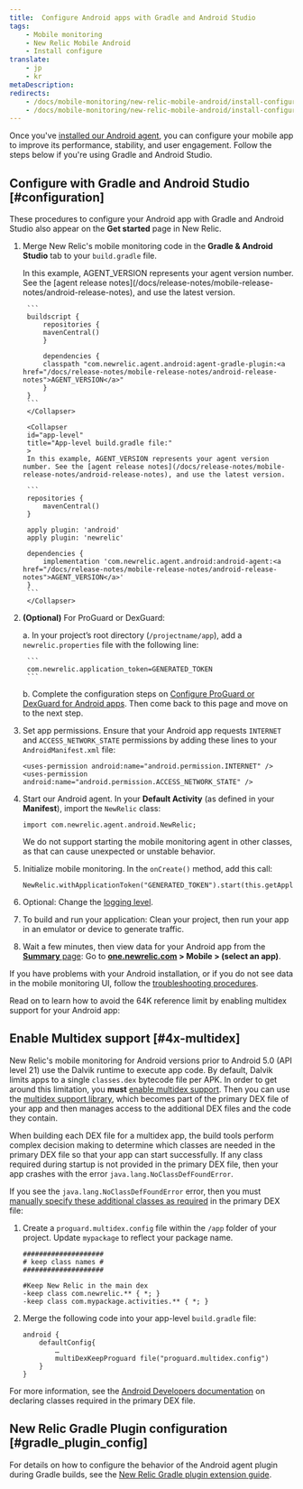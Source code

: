 ```yaml
---
title:  Configure Android apps with Gradle and Android Studio
tags:
    - Mobile monitoring
    - New Relic Mobile Android
    - Install configure
translate:
    - jp
    - kr
metaDescription:
redirects:
    - /docs/mobile-monitoring/new-relic-mobile-android/install-configure/install-android-apps-gradle-android-studio/#4x-multidex
    - /docs/mobile-monitoring/new-relic-mobile-android/install-configure/install-android-apps-gradle-android-studio/#configuration
---
```


Once you've [installed our Android agent](/docs/mobile-monitoring/new-relic-mobile-android/get-started/introduction-new-relic-mobile-android/#installation), you can configure your mobile app to improve its performance, stability, and user engagement. Follow the steps below if you're using Gradle and Android Studio.

## Configure with Gradle and Android Studio [#configuration]

These procedures to configure your Android app with Gradle and Android Studio also appear on the **Get started** page in New Relic.

1. Merge New Relic's mobile monitoring code in the **Gradle & Android Studio** tab to your `build.gradle` file.

    <CollapserGroup>
        <Collapser
        id="project-level"
        title="Project-level build.gradle file:"
        >
        In this example, AGENT_VERSION represents your agent version number. See the [agent release notes](/docs/release-notes/mobile-release-notes/android-release-notes), and use the latest version.

        ```
        buildscript {
            repositories {
            mavenCentral()
            }

            dependencies {
            classpath "com.newrelic.agent.android:agent-gradle-plugin:<a href="/docs/release-notes/mobile-release-notes/android-release-notes">AGENT_VERSION</a>"
            }
        }
        ```
        </Collapser>

        <Collapser
        id="app-level"
        title="App-level build.gradle file:"
        >
        In this example, AGENT_VERSION represents your agent version number. See the [agent release notes](/docs/release-notes/mobile-release-notes/android-release-notes), and use the latest version.

        ```
        repositories {
            mavenCentral()
        }

        apply plugin: 'android'
        apply plugin: 'newrelic'

        dependencies {
            implementation 'com.newrelic.agent.android:android-agent:<a href="/docs/release-notes/mobile-release-notes/android-release-notes">AGENT_VERSION</a>'
        }
        ```
        </Collapser>
    </CollapserGroup>

2. **(Optional)** For ProGuard or DexGuard: 

    a. In your project’s root directory (`/projectname/app`), add a `newrelic.properties` file with the following line:

        ```
        com.newrelic.application_token=GENERATED_TOKEN
        ```
    b. Complete the configuration steps on [Configure ProGuard or DexGuard for Android apps](/docs/mobile-monitoring/new-relic-mobile-android/install-configure/configure-proguard-or-dexguard-android-apps). Then come back to this page and move on to the next step. 


3. Set app permissions. Ensure that your Android app requests `INTERNET` and `ACCESS_NETWORK_STATE` permissions by adding these lines to your `AndroidManifest.xml` file:

    ```
    <uses-permission android:name="android.permission.INTERNET" />
    <uses-permission android:name="android.permission.ACCESS_NETWORK_STATE" />
    ```
4. Start our Android agent.  In your **Default Activity** (as defined in your **Manifest**), import the `NewRelic` class:

    ```
    import com.newrelic.agent.android.NewRelic;
    ```

    <Callout variant="important">
        We do not support starting the mobile monitoring agent in other classes, as that can cause unexpected or unstable behavior.
    </Callout>
5. Initialize mobile monitoring. In the `onCreate()` method, add this call:

    ```
    NewRelic.withApplicationToken("GENERATED_TOKEN").start(this.getApplication());
    ```
6. Optional: Change the [logging level](/docs/mobile-monitoring/new-relic-mobile-android/api-guides/android-agent-configuration-feature-flags#logging).
7. To build and run your application: Clean your project, then run your app in an emulator or device to generate traffic.
8. Wait a few minutes, then view data for your Android app from the [**Summary** page](/docs/mobile-monitoring/mobile-monitoring-ui/mobile-app-pages/mobile-apps-overview-page): Go to **[one.newrelic.com](https://one.newrelic.com/all-capabilities) > Mobile > (select an app)**.

If you have problems with your Android installation, or if you do not see data in the mobile monitoring UI, follow the [troubleshooting procedures](/docs/mobile-monitoring/new-relic-mobile-android/troubleshoot/no-data-appears-android).

<InstallFeedback />

Read on to learn how to avoid the 64K reference limit by enabling multidex support for your Android app:

## Enable Multidex support [#4x-multidex]

New Relic's mobile monitoring for Android versions prior to Android 5.0 (API level 21) use the Dalvik runtime to execute app code. By default, Dalvik limits apps to a single `classes.dex` bytecode file per APK. In order to get around this limitation, you **must** [enable multidex support](https://developer.android.com/studio/build/multidex.html). Then you can use the [multidex support library](https://developer.android.com/tools/support-library/features.html#multidex), which becomes part of the primary DEX file of your app and then manages access to the additional DEX files and the code they contain.

When building each DEX file for a multidex app, the build tools perform complex decision making to determine which classes are needed in the primary DEX file so that your app can start successfully. If any class required during startup is not provided in the primary DEX file, then your app crashes with the error `java.lang.NoClassDefFoundError`.

If you see the `java.lang.NoClassDefFoundError` error, then you must [manually specify these additional classes as required](https://developer.android.com/studio/build/multidex.html#keep) in the primary DEX file:

1. Create a `proguard.multidex.config` file within the `/app` folder of your project. Update `mypackage` to reflect your package name.

    ```
    ####################
    # keep class names #
    ####################

    #Keep New Relic in the main dex
    -keep class com.newrelic.** { *; }
    -keep class com.mypackage.activities.** { *; }
    ```
2. Merge the following code into your app-level `build.gradle` file:

    ```
    android { 
        defaultConfig{
            …
            multiDexKeepProguard file("proguard.multidex.config")
        }
    }
    ```

For more information, see the [Android Developers documentation](https://developer.android.com/studio/build/multidex.html#keep) on declaring classes required in the primary DEX file.

## New Relic Gradle Plugin configuration [#gradle_plugin_config]

For details on how to configure the behavior of the Android agent plugin during Gradle builds, see the [New Relic Gradle plugin extension guide](/docs/mobile-monitoring/new-relic-mobile-android/install-configure/configure-new-relic-gradle-plugin).
